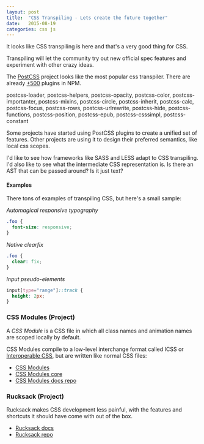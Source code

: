 ```yaml
---
layout: post
title:  "CSS Transpiling - Lets create the future together"
date:   2015-08-19
categories: css js
---
```


It looks like CSS transpiling is here and that's a very good thing for CSS.

Transpiling will let the community try out new official spec features and
experiment with other crazy ideas.

The [PostCSS](https://github.com/postcss/postcss) project looks like the most
popular css transpiler.
There are already [+500](https://www.npmjs.com/search?q=postcss-&pa) plugins in NPM.

postcss-loader, postcss-helpers, postcss-opacity, postcss-color, postcss-importanter, postcss-mixins, postcss-circle, postcss-inherit, postcss-calc, postcss-focus, postcss-rows, postcss-urlrewrite, postcss-hide, postcss-functions, postcss-position, postcss-epub, postcss-csssimpl, postcss-constant

Some projects have started using PostCSS plugins to create a unified set
of features. Other projects are using it to design their preferred semantics,
like local css scopes.

I'd like to see how frameworks like SASS and LESS adapt to CSS transpiling. I'd also like to see what the intermediate CSS representation is.
Is there an AST that can be passed around? Is it just text?

#### Examples

There tons of examples of transpiling CSS, but here's a small sample:

_Automagical responsive typography_

```css
.foo {
  font-size: responsive;
}
```

_Native clearfix_

```css
.foo {
  clear: fix;
}
```

_Input pseudo-elements_

```css
input[type="range"]::track {
  height: 2px;
}
```

### CSS Modules (Project)

A *CSS Module* is a CSS file in which all class names and animation names are scoped locally by default.

CSS Modules compile to a low-level interchange format called ICSS or [Interoperable CSS](https://github.com/css-modules/icss), but are written like normal CSS files:

+ [CSS Modules](http://glenmaddern.com/articles/css-modules)
+ [CSS Modules core](https://github.com/css-modules/css-modules-loader-core)
+ [CSS Modules docs repo](https://github.com/css-modules/css-modules)

### Rucksack (Project)

Rucksack makes CSS development less painful, with the features and shortcuts it should have come with out of the box.

+ [Rucksack docs](http://simplaio.github.io/rucksack/)
+ [Rucksack repo](https://github.com/simplaio/rucksack)
